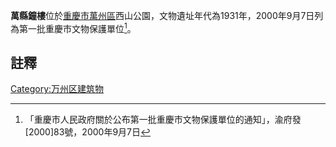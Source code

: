 {{msg:重慶市文物保護單位
|名稱 = 萬縣鐘樓
|編號 = 144
|圖片 = 
|級別 = 5
|分類 = 
|時代 = 1931年
|地點 = [[萬州區|萬州區]]西山公園
|坐標 = 
|登錄 = 2000年9月7日
}}
'''萬縣鐘樓'''位於[[重慶市|重慶市]][[萬州區|萬州區]]西山公園，文物遺址年代為1931年，2000年9月7日列為第一批重慶市文物保護單位<ref>「重慶市人民政府關於公布第一批重慶市文物保護單位的通知」，渝府發[2000]83號，2000年9月7日</ref>。

== 註釋 ==
{{reflist}}
{{文物保護單位小作品}}
[[Category:万州区建筑物|Category:万州区建筑物]]